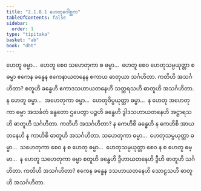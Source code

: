 ```yaml
---
title: "2.1.8.1 ဟေတုဂေါစ္ဆက"
tableOfContents: false
sidebar:
  order: 1
type: "tipitaka"
basket: "ab"
book: "dht"
---
```



<DynamicBreadcrumb />

<Division number="111" book="dht">

<Paragraph number="157" book="dht">
ဟေတူ ဓမ္မာ…  ဟေတူ စေဝ သဟေတုကာ စ ဓမ္မာ…  ဟေတူ စေဝ ဟေတုသမ္ပယုတ္တာ စ ဓမ္မာ ဧကေန ခန္ဓေန ဧကေနာယတနေန ဧကာယ ဓာတုယာ သင်္ဂဟိတာ. ကတိဟိ အသင်္ဂဟိတာ? စတူဟိ ခန္ဓေဟိ ဧကာဒသဟာယတနေဟိ သတ္တရသဟိ ဓာတူဟိ အသင်္ဂဟိတာ.
</Paragraph>

</Division>
<Division number="112" book="dht">

<Paragraph number="158" book="dht">
န ဟေတူ ဓမ္မာ…  အဟေတုကာ ဓမ္မာ…  ဟေတုဝိပ္ပယုတ္တာ ဓမ္မာ…  န ဟေတု အဟေတုကာ ဓမ္မာ အသင်္ခတံ ခန္ဓတော ဌပေတွာ ပဉ္စဟိ ခန္ဓေဟိ ဒွါဒသဟာယတနေဟိ အဋ္ဌာရသဟိ ဓာတူဟိ သင်္ဂဟိတာ. ကတိဟိ အသင်္ဂဟိတာ? န ကေဟိစိ ခန္ဓေဟိ န ကေဟိစိ အာယတနေဟိ န ကာဟိစိ ဓာတူဟိ အသင်္ဂဟိတာ.
</Paragraph>

</Division>
<Division number="113" book="dht">

<Paragraph number="159" book="dht">
သဟေတုကာ ဓမ္မာ…  ဟေတုသမ္ပယုတ္တာ ဓမ္မာ…  သဟေတုကာ စေဝ န စ ဟေတု ဓမ္မာ…  ဟေတုသမ္ပယုတ္တာ စေဝ န စ ဟေတူ ဓမ္မာ…  န ဟေတူ သဟေတုကာ ဓမ္မာ စတူဟိ ခန္ဓေဟိ ဒွီဟာယတနေဟိ ဒွီဟိ ဓာတူဟိ သင်္ဂဟိတာ. ကတိဟိ အသင်္ဂဟိတာ? ဧကေန ခန္ဓေန ဒသဟာယတနေဟိ သောဠသဟိ ဓာတူဟိ အသင်္ဂဟိတာ.
</Paragraph>
</Division>